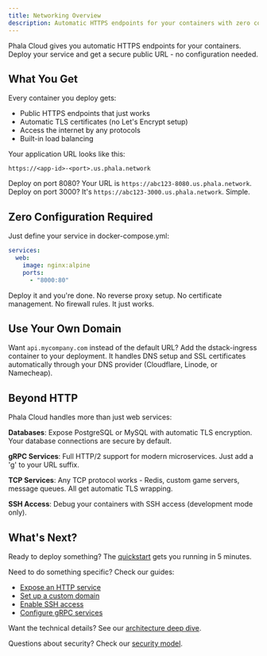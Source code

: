 ```yaml
---
title: Networking Overview
description: Automatic HTTPS endpoints for your containers with zero configuration
---
```


Phala Cloud gives you automatic HTTPS endpoints for your containers. Deploy your service and get a secure public URL - no configuration needed.

## What You Get

Every container you deploy gets:
- Public HTTPS endpoints that just works
- Automatic TLS certificates (no Let's Encrypt setup)
- Access the internet by any protocols
- Built-in load balancing

Your application URL looks like this:
```
https://<app-id>-<port>.us.phala.network
```

Deploy on port 8080? Your URL is `https://abc123-8080.us.phala.network`. Deploy on port 3000? It's `https://abc123-3000.us.phala.network`. Simple.

## Zero Configuration Required

Just define your service in docker-compose.yml:

```yaml
services:
  web:
    image: nginx:alpine
    ports:
      - "8000:80"
```

Deploy it and you're done. No reverse proxy setup. No certificate management. No firewall rules. It just works.

## Use Your Own Domain

Want `api.mycompany.com` instead of the default URL? Add the dstack-ingress container to your deployment. It handles DNS setup and SSL certificates automatically through your DNS provider (Cloudflare, Linode, or Namecheap).

## Beyond HTTP

Phala Cloud handles more than just web services:

**Databases**: Expose PostgreSQL or MySQL with automatic TLS encryption. Your database connections are secure by default.

**gRPC Services**: Full HTTP/2 support for modern microservices. Just add a 'g' to your URL suffix.

**TCP Services**: Any TCP protocol works - Redis, custom game servers, message queues. All get automatic TLS wrapping.

**SSH Access**: Debug your containers with SSH access (development mode only).

## What's Next?

Ready to deploy something? The [quickstart](/phala-cloud/networking/quickstart) gets you running in 5 minutes.

Need to do something specific? Check our guides:
- [Expose an HTTP service](/phala-cloud/networking/expose-http-service)
- [Set up a custom domain](/phala-cloud/networking/setup-custom-domain)
- [Enable SSH access](/phala-cloud/networking/enable-ssh-access)
- [Configure gRPC services](/phala-cloud/networking/setup-grpc-service)

Want the technical details? See our [architecture deep dive](/phala-cloud/networking/architecture).

Questions about security? Check our [security model](/phala-cloud/networking/security).
